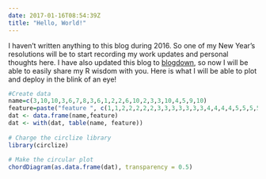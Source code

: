 ```yaml
---
date: 2017-01-16T08:54:39Z
title: "Hello, World!"
---
```


I haven't written anything to this blog during 2016. So one of my New Year's resolutions will be to start recording my work updates and personal thoughts here. I have also updated this blog to [blogdown](https://github.com/rstudio/blogdown), so now I will be able to easily share my R wisdom with you. Here is what I will be able to plot and deploy in the blink of an eye!

```r
#Create data
name=c(3,10,10,3,6,7,8,3,6,1,2,2,6,10,2,3,3,10,4,5,9,10)
feature=paste("feature ", c(1,1,2,2,2,2,2,3,3,3,3,3,3,3,4,4,4,4,5,5,5,5) , sep="")
dat <- data.frame(name,feature)
dat <- with(dat, table(name, feature))
 
# Charge the circlize library
library(circlize)
 
# Make the circular plot
chordDiagram(as.data.frame(dat), transparency = 0.5)
```
